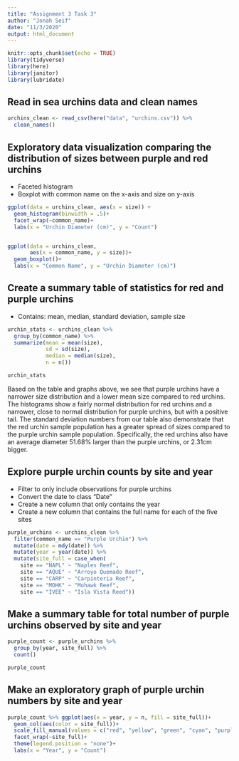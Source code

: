 ```yaml
---
title: "Assignment 3 Task 3"
author: "Jonah Seif"
date: "11/3/2020"
output: html_document
---
```


```r
knitr::opts_chunk$set(echo = TRUE)
library(tidyverse)
library(here)
library(janitor)
library(lubridate)
```

## Read in sea urchins data and clean names

```r
urchins_clean <- read_csv(here("data", "urchins.csv")) %>% 
  clean_names()
```

## Exploratory data visualization comparing the distribution of sizes between purple and red urchins
- Faceted histogram 
- Boxplot with common name on the x-axis and size on y-axis

```r
ggplot(data = urchins_clean, aes(x = size)) +
  geom_histogram(binwidth = .5)+
  facet_wrap(~common_name)+
  labs(x = "Urchin Diameter (cm)", y = "Count")


ggplot(data = urchins_clean,
       aes(x = common_name, y = size))+
  geom_boxplot()+
  labs(x = "Common Name", y = "Urchin Diameter (cm)")
```

## Create a summary table of statistics for red and purple urchins
- Contains: mean, median, standard deviation, sample size

```r
urchin_stats <- urchins_clean %>% 
  group_by(common_name) %>% 
  summarize(mean = mean(size),
            sd = sd(size),
            median = median(size),
            n = n())

urchin_stats
```
Based on the table and graphs above, we see that purple urchins have a narrower size distribution and a lower mean size compared to red urchins. The histograms show a fairly normal distribution for red urchins and a narrower, close to normal distribution for purple urchins, but with a positive tail. The standard deviation numbers from our table also demonstrate that the red urchin sample population has a greater spread of sizes compared to the purple urchin sample population. Specifically, the red urchins also have an average diameter 51.68% larger than the purple urchins, or 2.31cm bigger.


## Explore purple urchin counts by site and year
- Filter to only include observations for purple urchins
- Convert the date to class "Date"
- Create a new column that only contains the year
- Create a new column that contains the full name for each of the five sites

```r
purple_urchins <- urchins_clean %>% 
  filter(common_name == "Purple Urchin") %>% 
  mutate(date = mdy(date)) %>% 
  mutate(year = year(date)) %>% 
  mutate(site_full = case_when(
    site == "NAPL" ~ "Naples Reef",
    site == "AQUE" ~ "Arroyo Quemado Reef",
    site == "CARP" ~ "Carpinteria Reef",
    site == "MOHK" ~ "Mohawk Reef",
    site == "IVEE" ~ "Isla Vista Reed"))
```


## Make a summary table for total number of purple urchins observed by site and year

```r
purple_count <- purple_urchins %>% 
  group_by(year, site_full) %>% 
  count()

purple_count
```

## Make an exploratory graph of purple urchin numbers by site and year

```r
purple_count %>% ggplot(aes(x = year, y = n, fill = site_full))+
  geom_col(aes(color = site_full))+
  scale_fill_manual(values = c("red", "yellow", "green", "cyan", "purple"))+
  facet_wrap(~site_full)+
  theme(legend.position = "none")+
  labs(x = "Year", y = "Count")
```












